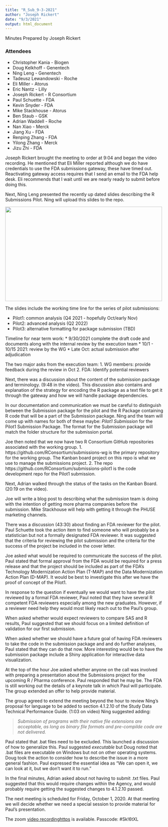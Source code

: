 ```yaml
---
title: "R_Sub_9-3-2021"
author: "Joseph Rickert"
date: "9/3/2021"
output: html_document
---
```

Minutes 
Prepared by Joseph Rickert

### Attendees

* Christopher Kania - Biogen
* Doug Kelkhoff - Genentech
* Ning Leng - Genentech
* Tadeusz Lewandowski - Roche
* Eli Miller - Atorus
* Eric Nantz - Lilly
* Joseph Rickert - R Consortium
* Paul Schuette - FDA
* Kevin Snyder - FDA
* Mike Stackhouse - Atorus
* Ben Staub - GSK
* Adrian Waddell - Roche
* Nan Xiao - Merck
* Jiang Xu - FDA
* Renping Zhang - FDA
* Yilong Zhang - Merck
* Jizu Zhi - FDA

Joseph Rickert brought the meeting to order at 9:04 and began the video recording. He mentioned that Eli Miller reported although we do have credentials to use the FDA submissions gateway, these have timed out. Reactivating gateway access requires that I send an email to the FDA help desk. Eli recommends that I wait until we are nearly ready to submit before doing this.

Next, Ning Leng presented the recently up dated slides describing the R Submissions Pilot. Ning will upload this slides to the repo. 

<img src="p1.png" height = "300" width="500">

The slides include the working time line for the series of pilot submissions:

* Pilot1: common analysis  (Q4 2021 - hopefully  Oct/early Nov)
* Pilot2: advanced analysis (Q2 2022)
* Pilot3: alternative formatting for package submission (TBD)

Timeline for near term work:
* 9/30/2021 complete the draft code and documents along with the internal review by the execution team
* 10/1 - 10/15 2021: review by the WG
* Late Oct: actual submission after adjudication 

The two major asks from the execution team:
1. WG members: provide feedback during the review in Oct
2. FDA: Identify potential reviewers

Next, there was a discussion about the content of the submission package and terminology. (9:48 in the video). This discussion also contains and explanation of the strategy for encoding the R package as a text file to get it through the gateway and how we will handle package dependencies.

In our documentation and communication we must be careful to distinguish between the Submission package for the pilot and the R Package containing R code that will be a part of the Submission package. Ning and the team will come up with names for both of these maybe: *Pilot1 Submission* for the Pilot1 Submission Package. The format for the Submission package will match the folder structure for the submission portal.

Joe then noted that we now have two R Consortium GitHub repositories associated with the working group.
1. https://github.com/RConsortium/submissions-wg is the primary repository for the working group. The Kanban board project on this repo is what we use to manage the submissions project.
2. The repo https://github.com/RConsortium/submissions-pilot1 is the code development repo for the Pilot1 submission.

Next, Adrian walked through the status of the tasks on the Kanban Board. (20:19 on the video).

Joe will write a blog post to describing what the submission team is doing with the intention of getting more pharma companies before the submission. Mike Stackhouse will help with getting it through the PHUSE marketing channels.

There was a discussion (43:30) about finding an FDA reviewer for the pilot. Paul Schuette took the action item to find someone who will probably be a statistician but not a formally designated FDA reviewer. It was suggested that the criteria for reviewing the pilot submission and the criteria for the success of the project be included in the cover letter.

Joe asked what would be required to communicate the success of the pilot. Paul stated that formal approval from the FDA would be required for a press release and that the project should be included as part of the FDA's Technology Modernization Action Plan (T-MAP) and the Data Modernization Action Plan (D-MAP). It would be best to investigate this after we have the proof of concept of the Pilot1. 

In response to the question if eventually we would want to have the pilot reviewed by a formal FDA reviewer, Paul noted that they have several R competent FDA reviewers especially among the new graduates. However, if a reviewer need help they would most likely reach out to the Paul's group.

When asked whether would expect reviewers to compare SAS and R results, Paul suggested that we should focus on a limited definition of validation for our first submission.

When asked whether we should have a future goal of having FDA reviewers to take the code in the submission package and and do further analyses, Paul stated that they can do that now. More interesting would be to have the submission package include a Shiny application for interactive data visualization.

At the top of the hour Joe asked whether anyone on the call was involved with preparing a presentation about the Submissions project for the upcoming R / Pharma conference. Paul responded that he may be. The FDA is still working out the details of a keynote talk in which Paul will participate. The group extended an offer to help provide material.

The group agreed to extend the meeting beyond the hour to review Ning's proposal for language to be added to section 4.1.2.10 of the Study Data Technical Performance Guide. (1:03 on video) Ning suggested adding:

> *Submission of programs with their native file extensions are acceptable, as long as binary file formats and pre-compilde code are not delivered.*

Paul stated that .bat files need to be excluded. This launched a discussion of how to generalize this. Paul suggested *executable* but Doug noted that .bat files are executable on Windows but not on other operating systems. Doug took the action to consider how to describe the issue in a more general fashion. Paul expressed the essential idea as "We can open it, we can look at it, but we don't want it to run."

In the final minutes, Adrian asked about not having to submit .txt files. Paul suggested that this would require changes within the Agency, and would probably require getting the suggested changes to 4.1.2.10 passed.


The next meeting is scheduled for Friday, October 1, 2020. At that meeting we will decide whether we need a special session to provide material for Paul's presentation.

The zoom [video recordinghttps](https://rstudio.zoom.us/rec/share/kBYMvXBfVsouRgM8By0kpPdQh5I8NRWqg68RRUe8rqVxCgsnHol3G6hOjFigqBtL.mp_rW8bsGP83qcEX) is available. Passcode: #Sk!6tXL

